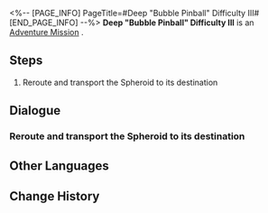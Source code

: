 <%-- [PAGE_INFO]
PageTitle=#Deep "Bubble Pinball" Difficulty III#
[END_PAGE_INFO] --%>
{{Stub|Dialogue, characters, and location(s)}}
{{Mission Infobox
|id            = 8020216
|title         = 
|image         = Mission Deep "Bubble Pinball" Difficulty III.png
|type          = Adventure
|event_name    = 
|chapter       = 
|requirements  = 
|summary       = <!--official mission summary from Fate's Atlas-->
|characters    = <!--characters that appear in this mission-->
|startLocation = <!--location as it intially appears on the mission screen-->
|world         = <!--i.e. Penacony-->
|area          = <!--i.e. A Child's Dream-->
|prev          = 
|next          = 
|exp           = 
|credits       = 
|stellarJade   = 
|other         = 
}}
'''Deep "Bubble Pinball" Difficulty III''' is an [[Adventure Mission]]<!--in [world]-->.

==Steps==
# Reroute and transport the Spheroid to its destination

<!--
==Gameplay Notes==

--><!--
==Trial Character==

-->
==Dialogue==
{{Stub Dialogue}}
===Reroute and transport the Spheroid to its destination===
{{Mission Description|type=adventure|location=<!--to be added-->|The prison wardens have destroyed the Spheroid lane. You have to manually reroute the course to repair the lanes, or you'll never be able to reunite with your companions.}}
{{Dialogue Start}}
:{{tx}}
{{Dialogue End}}

==Other Languages==
{{Other Languages
|en   = Deep "Bubble Pinball" Difficulty III
|zhs  = 深层「气泡弹珠」难度III
|zht  = 深層「氣泡彈珠」難度III
|ja   = 表層夢境「バブルピンボール」難易度III
|ko   = 깊은 층 「버블 핀볼」 난이도 III
|es   = Burbupinball profundo, dificultad III
|fr   = Profondeurs : « Flipper à bulles » difficulté III
|ru   = Нижний мир: Сферомёт III
|th   = "พินบอลหรรษา" ชั้นลึก ระดับความยาก III
|vi   = "Bi Bong Bóng" Tầng Sâu - Độ Khó III
|de   = Tief „Flipperkugel“ Schwierigkeitsgrad III
|id   = "Pinball Gelembung" yang Dalam: Tingkat Kesulitan III
|pt   = "Pinball de Bolha" Profundo Dificuldade III
}}

==Change History==
{{Change History|2.0}}
